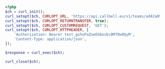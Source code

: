 ```php
<?php
$ch = curl_init();
curl_setopt($ch, CURLOPT_URL, 'https://api.callbell.eu/v1/teams/ad42a09715814e6483b1c5debd6a2dbc');
curl_setopt($ch, CURLOPT_RETURNTRANSFER, true);
curl_setopt($ch, CURLOPT_CUSTOMREQUEST, 'GET');
curl_setopt($ch, CURLOPT_HTTPHEADER, [
    'Authorization: Bearer test_gshuPaZoeEG6ovbc8M79w0QyM',
    'Content-Type: application/json',
]);

$response = curl_exec($ch);

curl_close($ch);

```